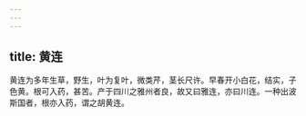 ```yaml
---
---
---
```

title: 黄连
---



黄连为多年生草，野生，叶为复叶，微类芹，茎长尺许。早春开小白花，结实，子色黄。根可入药，甚苦。产于四川之雅州者良，故又曰雅连，亦曰川连。一种出波斯国者，根亦入药，谓之胡黄连。